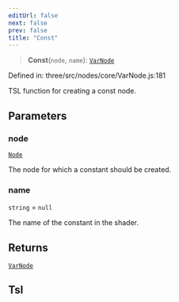 ```yaml
---
editUrl: false
next: false
prev: false
title: "Const"
---
```


> **Const**(`node`, `name`): [`VarNode`](../classes/Three.WebGPU.VarNode.html)

Defined in: three/src/nodes/core/VarNode.js:181

TSL function for creating a const node.

## Parameters

### node

[`Node`](../classes/Three.WebGPU.Node.html)

The node for which a constant should be created.

### name

`string` = `null`

The name of the constant in the shader.

## Returns

[`VarNode`](../classes/Three.WebGPU.VarNode.html)

## Tsl
